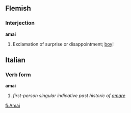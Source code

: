 ==Flemish==

===Interjection===
'''amai'''
# Exclamation of surprise or disappointment; [[boy]]!



==Italian==
===Verb form===
'''amai'''
# ''first-person singular indicative past historic of [[amare]]''

[[fi:Amai]]
